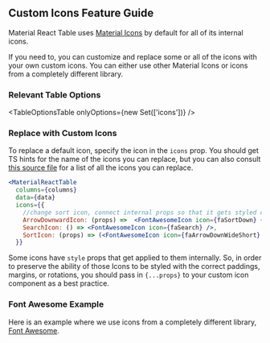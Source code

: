 
<Head>
  <title>Custom Icons Guide - Material React Table V2 Docs</title>
  <meta
    name="description"
    content="How to use custom icons such as from Font Awesome in Material React Table"
  />
</Head>

## Custom Icons Feature Guide

Material React Table uses [Material Icons](https://mui.com/material-ui/material-icons) by default for all of its internal icons.

If you need to, you can customize and replace some or all of the icons with your own custom icons. You can either use other Material Icons or icons from a completely different library.

### Relevant Table Options

<TableOptionsTable onlyOptions={new Set(['icons'])} />

### Replace with Custom Icons

To replace a default icon, specify the icon in the `icons` prop. You should get TS hints for the name of the icons you can replace, but you can also consult [this source file](https://github.com/KevinVandy/material-react-table/blob/v2/packages/material-react-table/src/icons.ts) for a list of all the icons you can replace.

```jsx
<MaterialReactTable
  columns={columns}
  data={data}
  icons={{
    //change sort icon, connect internal props so that it gets styled correctly
    ArrowDownwardIcon: (props) =>  <FontAwesomeIcon icon={faSortDown} {...props} />,
    SearchIcon: () => <FontAwesomeIcon icon={faSearch} />,
    SortIcon: (props) => (<FontAwesomeIcon icon={faArrowDownWideShort} {...props} />), //best practice
  }}
```

Some icons have `style` props that get applied to them internally. So, in order to preserve the ability of those Icons to be styled with the correct paddings, margins, or rotations, you should pass in `{...props}` to your custom icon component as a best practice.

### Font Awesome Example

Here is an example where we use icons from a completely different library, [Font Awesome](https://fontawesome.com/).

<Example />
